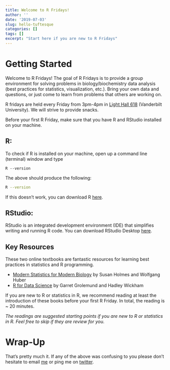 ```yaml
---
title: Welcome to R Fridays!
author: ''
date: '2019-07-03'
slug: hello-tuftesque
categories: []
tags: []
excerpt: "Start here if you are new to R Fridays"
---
```


# Getting Started

Welcome to R Fridays! The goal of R Fridays is to provide a group environment for solving problems in biology/biochemistry data analysis (best practices for statistics, visualization, etc.). Bring your own data and questions, or just come to learn from problems that others are working on.

R fridays are held every Friday from 3pm-4pm in [Light Hall 618](https://goo.gl/maps/TDA4sbdg1obfX1Ft7) (Vanderbilt University). We will strive to provide snacks.

Before your first R Friday, make sure that you have R and RStudio installed on your machine. 

## R: 

To check if R is installed on your machine, open up a command line (terminal) window and type 

```
R --version
```

The above should produce the following:

```bash
R --version
```


If this doesn't work, you can download R [here](http://www.r-project.org).

## RStudio: 

RStudio is an integrated development environment (IDE) that simplifies writing and running R code. You can download RStudio Desktop [here](https://www.rstudio.com/products/rstudio/download/).

## Key Resources

These two online textbooks are fantastic resources for learning best practices in statistics and R programming.

 - [Modern Statistics for Modern Biology](http://web.stanford.edu/class/bios221/book/) by Susan Holmes and Wolfgang Huber
 - [R for Data Science](https://r4ds.had.co.nz) by Garret Grolemund and Hadley Wickham

If you are new to R or statistics in R, we recommend reading at least the introduction of these books before your first R Friday. In total, the reading is ~ 20 minutes.

_The readings are suggested starting points if you are new to R or statistics in R. Feel free to skip if they are review for you. _

# Wrap-Up

That's pretty much it. If any of the above was confusing to you please don't hesitate to email [me](https://saraharcos.github.io/contact.html) or ping me on [twitter](https://www.twitter.com/sarah_arcos).

